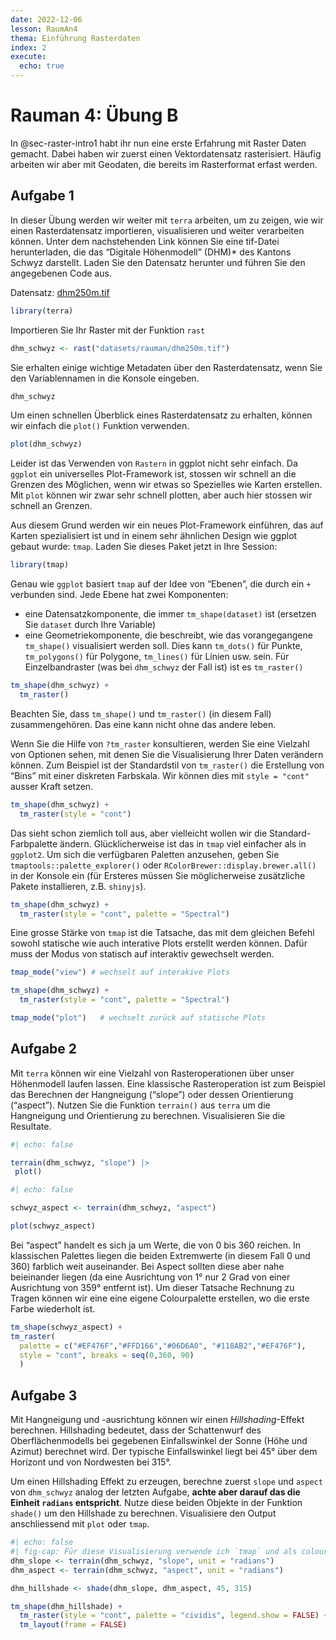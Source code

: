 ```yaml
---
date: 2022-12-06
lesson: RaumAn4
thema: Einführung Rasterdaten
index: 2
execute: 
  echo: true
---
```


# Rauman 4: Übung B {#sec-raster-intro}

In @sec-raster-intro1 habt ihr nun eine erste Erfahrung mit Raster Daten gemacht. Dabei haben wir zuerst einen Vektordatensatz rasterisiert. Häufig arbeiten wir aber mit Geodaten, die bereits im Rasterformat erfast werden. 

## Aufgabe 1

In dieser Übung werden wir weiter mit `terra` arbeiten, um zu zeigen, wie wir einen Rasterdatensatz importieren, visualisieren und weiter verarbeiten können. Unter dem nachstehenden Link können Sie eine tif-Datei herunterladen, die das "Digitale Höhenmodell" (DHM)* des Kantons Schwyz darstellt. Laden Sie den Datensatz herunter und führen Sie den angegebenen Code aus.

Datensatz: [dhm250m.tif](https://moodle.zhaw.ch/mod/resource/view.php?id=701345)

```r
library(terra)
```

Importieren Sie Ihr Raster mit der Funktion `rast`

```r
dhm_schwyz <- rast("datasets/rauman/dhm250m.tif")
```

Sie erhalten einige wichtige Metadaten über den Rasterdatensatz, wenn Sie den Variablennamen in die Konsole eingeben.  

```r
dhm_schwyz 
```

Um einen schnellen Überblick eines Rasterdatensatz zu erhalten, können wir einfach die `plot()` Funktion verwenden.

```r
plot(dhm_schwyz)
```

Leider ist das Verwenden von `Rastern` in ggplot nicht sehr einfach. Da `ggplot` ein universelles Plot-Framework ist, stossen wir schnell an die Grenzen des Möglichen, wenn wir etwas so Spezielles wie Karten erstellen. Mit `plot` können wir zwar sehr schnell plotten, aber auch hier stossen wir schnell an Grenzen.

Aus diesem Grund werden wir ein neues Plot-Framework einführen, das auf Karten spezialisiert ist und in einem sehr ähnlichen Design wie ggplot gebaut wurde: `tmap`. Laden Sie dieses Paket jetzt in Ihre Session:

```r
library(tmap)
```

Genau wie `ggplot` basiert `tmap` auf der Idee von "Ebenen", die durch ein `+` verbunden sind. Jede Ebene hat zwei Komponenten:

- eine Datensatzkomponente, die immer `tm_shape(dataset)` ist (ersetzen Sie `dataset` durch Ihre Variable)
- eine Geometriekomponente, die beschreibt, wie das vorangegangene `tm_shape()` visualisiert werden soll. Dies kann `tm_dots()` für Punkte, `tm_polygons()` für Polygone, `tm_lines()` für Linien usw. sein. Für Einzelbandraster (was bei `dhm_schwyz` der Fall ist) ist es `tm_raster()`

```r
tm_shape(dhm_schwyz) + 
  tm_raster() 
```

Beachten Sie, dass `tm_shape()` und `tm_raster()` (in diesem Fall) zusammengehören. Das eine kann nicht ohne das andere leben.

Wenn Sie die Hilfe von `?tm_raster` konsultieren, werden Sie eine Vielzahl von Optionen sehen, mit denen Sie die Visualisierung Ihrer Daten verändern können. Zum Beispiel ist der Standardstil von `tm_raster()` die Erstellung von "Bins" mit einer diskreten Farbskala. Wir können dies mit `style = "cont"` ausser Kraft setzen.

```r

tm_shape(dhm_schwyz) + 
  tm_raster(style = "cont") 
```

Das sieht schon ziemlich toll aus, aber vielleicht wollen wir die Standard-Farbpalette ändern. Glücklicherweise ist das in `tmap` viel einfacher als in `ggplot2`. Um sich die verfügbaren Paletten anzusehen, geben Sie `tmaptools::palette_explorer()` oder `RColorBrewer::display.brewer.all()` in der Konsole ein (für Ersteres müssen Sie möglicherweise zusätzliche Pakete installieren, z.B. `shinyjs`).

```r

tm_shape(dhm_schwyz) + 
  tm_raster(style = "cont", palette = "Spectral") 
```

Eine grosse Stärke von `tmap` ist die Tatsache, das mit dem gleichen Befehl sowohl statische wie auch interative Plots erstellt werden können. Dafür muss der Modus von statisch auf interaktiv gewechselt werden. 

```r
tmap_mode("view") # wechselt auf interakive Plots

tm_shape(dhm_schwyz) + 
  tm_raster(style = "cont", palette = "Spectral")

tmap_mode("plot")   # wechselt zurück auf statische Plots
```

## Aufgabe 2 {#sec-raster-slope}

Mit `terra` können wir eine Vielzahl von Rasteroperationen über unser Höhenmodell laufen lassen. Eine klassische Rasteroperation ist zum Beispiel das Berechnen der Hangneigung ("slope") oder dessen Orientierung ("aspect"). Nutzen Sie die Funktion `terrain()` aus `terra` um die Hangneigung und Orientierung zu berechnen. Visualisieren Sie die Resultate.

```r
#| echo: false

terrain(dhm_schwyz, "slope") |>
 plot()
```

```r
#| echo: false

schwyz_aspect <- terrain(dhm_schwyz, "aspect")

plot(schwyz_aspect)
 ```

::: {.callout-note}
Bei "aspect" handelt es sich ja um Werte, die von 0 bis 360 reichen. In klassischen Palettes liegen die beiden Extremwerte (in diesem Fall 0 und 360) farblich weit auseinander. Bei Aspect sollten diese aber nahe beieinander liegen (da eine Ausrichtung von 1° nur 2 Grad von einer Ausrichtung von 359° entfernt ist). Um dieser Tatsache Rechnung zu Tragen können wir eine eine eigene Colourpalette erstellen, wo die erste Farbe wiederholt ist.
:::

```r
tm_shape(schwyz_aspect) + 
tm_raster(
  palette = c("#EF476F","#FFD166","#06D6A0", "#118AB2","#EF476F"), 
  style = "cont", breaks = seq(0,360, 90)
  )
```

## Aufgabe 3

Mit Hangneigung und -ausrichtung können wir einen *Hillshading*-Effekt berechnen. Hillshading bedeutet, dass der Schattenwurf des Oberflächenmodells bei gegebenen Einfallswinkel der Sonne (Höhe und Azimut) berechnet wird. Der typische Einfallswinkel liegt bei 45° über dem Horizont und von Nordwesten bei 315°.

Um einen Hillshading Effekt zu erzeugen, berechne zuerst `slope` und `aspect` von `dhm_schwyz` analog der letzten Aufgabe, **achte aber darauf das die Einheit `radians` entspricht**. Nutze diese beiden Objekte in der Funktion `shade()` um den Hillshade zu berechnen. Visualisiere den Output anschliessend mit `plot` oder `tmap`.

```r
#| echo: false
#| fig-cap: Für diese Visualisierung verwende ich `tmap` und als colour palette *cividis*
dhm_slope <- terrain(dhm_schwyz, "slope", unit = "radians")
dhm_aspect <- terrain(dhm_schwyz, "aspect", unit = "radians")

dhm_hillshade <- shade(dhm_slope, dhm_aspect, 45, 315)

tm_shape(dhm_hillshade) + 
  tm_raster(style = "cont", palette = "cividis", legend.show = FALSE) +
  tm_layout(frame = FALSE)
```

